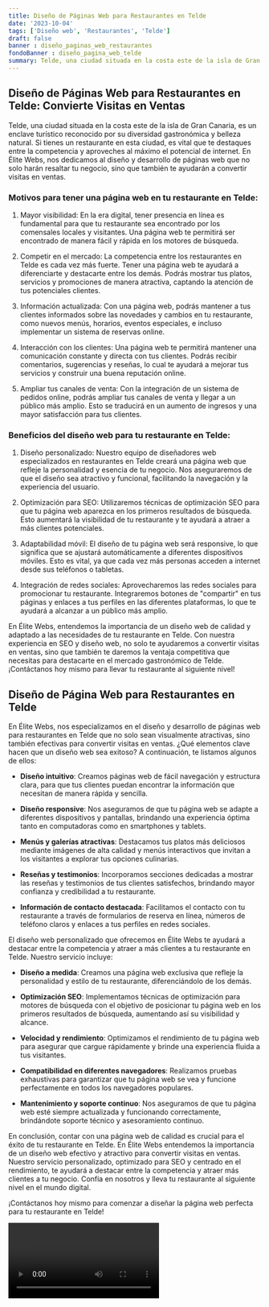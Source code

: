 ```yaml
---
title: Diseño de Páginas Web para Restaurantes en Telde
date: '2023-10-04'
tags: ['Diseño web', 'Restaurantes', 'Telde']
draft: false
banner : diseño_paginas_web_restaurantes
fondoBanner : diseño_pagina_web_telde
summary: Telde, una ciudad situada en la costa este de la isla de Gran Canaria, es un enclave turístico reconocido por su diversidad gastronómica y belleza natural. Si tienes un restaurante en esta ciudad, es vital que te destaques entre la competencia y aproveches al máximo el potencial de internet. En Élite Webs, nos dedicamos al diseño y desarrollo de páginas web que no solo harán resaltar tu negocio, sino que también te ayudarán a convertir visitas en ventas.
---
```


## Diseño de Páginas Web para Restaurantes en Telde: Convierte Visitas en Ventas

Telde, una ciudad situada en la costa este de la isla de Gran Canaria, es un enclave turístico reconocido por su diversidad gastronómica y belleza natural. Si tienes un restaurante en esta ciudad, es vital que te destaques entre la competencia y aproveches al máximo el potencial de internet. En Élite Webs, nos dedicamos al diseño y desarrollo de páginas web que no solo harán resaltar tu negocio, sino que también te ayudarán a convertir visitas en ventas.

### Motivos para tener una página web en tu restaurante en Telde:

1. Mayor visibilidad: En la era digital, tener presencia en línea es fundamental para que tu restaurante sea encontrado por los comensales locales y visitantes. Una página web te permitirá ser encontrado de manera fácil y rápida en los motores de búsqueda.

2. Competir en el mercado: La competencia entre los restaurantes en Telde es cada vez más fuerte. Tener una página web te ayudará a diferenciarte y destacarte entre los demás. Podrás mostrar tus platos, servicios y promociones de manera atractiva, captando la atención de tus potenciales clientes.

3. Información actualizada: Con una página web, podrás mantener a tus clientes informados sobre las novedades y cambios en tu restaurante, como nuevos menús, horarios, eventos especiales, e incluso implementar un sistema de reservas online.

4. Interacción con los clientes: Una página web te permitirá mantener una comunicación constante y directa con tus clientes. Podrás recibir comentarios, sugerencias y reseñas, lo cual te ayudará a mejorar tus servicios y construir una buena reputación online.

5. Ampliar tus canales de venta: Con la integración de un sistema de pedidos online, podrás ampliar tus canales de venta y llegar a un público más amplio. Esto se traducirá en un aumento de ingresos y una mayor satisfacción para tus clientes.

### Beneficios del diseño web para tu restaurante en Telde:

1. Diseño personalizado: Nuestro equipo de diseñadores web especializados en restaurantes en Telde creará una página web que refleje la personalidad y esencia de tu negocio. Nos aseguraremos de que el diseño sea atractivo y funcional, facilitando la navegación y la experiencia del usuario.

2. Optimización para SEO: Utilizaremos técnicas de optimización SEO para que tu página web aparezca en los primeros resultados de búsqueda. Esto aumentará la visibilidad de tu restaurante y te ayudará a atraer a más clientes potenciales.

3. Adaptabilidad móvil: El diseño de tu página web será responsive, lo que significa que se ajustará automáticamente a diferentes dispositivos móviles. Esto es vital, ya que cada vez más personas acceden a internet desde sus teléfonos o tabletas.

4. Integración de redes sociales: Aprovecharemos las redes sociales para promocionar tu restaurante. Integraremos botones de "compartir" en tus páginas y enlaces a tus perfiles en las diferentes plataformas, lo que te ayudará a alcanzar a un público más amplio.

En Élite Webs, entendemos la importancia de un diseño web de calidad y adaptado a las necesidades de tu restaurante en Telde. Con nuestra experiencia en SEO y diseño web, no solo te ayudaremos a convertir visitas en ventas, sino que también te daremos la ventaja competitiva que necesitas para destacarte en el mercado gastronómico de Telde. ¡Contáctanos hoy mismo para llevar tu restaurante al siguiente nivel!

<GifSeo />

<Cta />

## Diseño de Página Web para Restaurantes en Telde

En Élite Webs, nos especializamos en el diseño y desarrollo de páginas web para restaurantes en Telde que no solo sean visualmente atractivas, sino también efectivas para convertir visitas en ventas. ¿Qué elementos clave hacen que un diseño web sea exitoso? A continuación, te listamos algunos de ellos:

- **Diseño intuitivo**: Creamos páginas web de fácil navegación y estructura clara, para que tus clientes puedan encontrar la información que necesitan de manera rápida y sencilla.

- **Diseño responsive**: Nos aseguramos de que tu página web se adapte a diferentes dispositivos y pantallas, brindando una experiencia óptima tanto en computadoras como en smartphones y tablets.

- **Menús y galerías atractivas**: Destacamos tus platos más deliciosos mediante imágenes de alta calidad y menús interactivos que invitan a los visitantes a explorar tus opciones culinarias.

- **Reseñas y testimonios**: Incorporamos secciones dedicadas a mostrar las reseñas y testimonios de tus clientes satisfechos, brindando mayor confianza y credibilidad a tu restaurante.

- **Información de contacto destacada**: Facilitamos el contacto con tu restaurante a través de formularios de reserva en línea, números de teléfono claros y enlaces a tus perfiles en redes sociales.

El diseño web personalizado que ofrecemos en Élite Webs te ayudará a destacar entre la competencia y atraer a más clientes a tu restaurante en Telde. Nuestro servicio incluye:

- **Diseño a medida**: Creamos una página web exclusiva que refleje la personalidad y estilo de tu restaurante, diferenciándolo de los demás.

- **Optimización SEO**: Implementamos técnicas de optimización para motores de búsqueda con el objetivo de posicionar tu página web en los primeros resultados de búsqueda, aumentando así su visibilidad y alcance.

- **Velocidad y rendimiento**: Optimizamos el rendimiento de tu página web para asegurar que cargue rápidamente y brinde una experiencia fluida a tus visitantes.

- **Compatibilidad en diferentes navegadores**: Realizamos pruebas exhaustivas para garantizar que tu página web se vea y funcione perfectamente en todos los navegadores populares.

- **Mantenimiento y soporte continuo**: Nos aseguramos de que tu página web esté siempre actualizada y funcionando correctamente, brindándote soporte técnico y asesoramiento continuo.

En conclusión, contar con una página web de calidad es crucial para el éxito de tu restaurante en Telde. En Élite Webs entendemos la importancia de un diseño web efectivo y atractivo para convertir visitas en ventas. Nuestro servicio personalizado, optimizado para SEO y centrado en el rendimiento, te ayudará a destacar entre la competencia y atraer más clientes a tu negocio. Confía en nosotros y lleva tu restaurante al siguiente nivel en el mundo digital.

¡Contáctanos hoy mismo para comenzar a diseñar la página web perfecta para tu restaurante en Telde!

<Video />

<CtaBot job='Restaurantes' city='Telde'/>

<Gmaps query='Telde+españa+maps' />